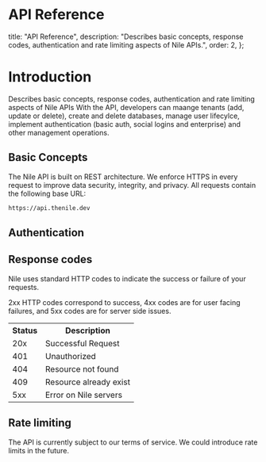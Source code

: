 # API Reference

  title: "API Reference",
  description:
    "Describes basic concepts, response codes, authentication and rate limiting aspects of Nile APIs.",
  order: 2,
};

# Introduction

Describes basic concepts, response codes, authentication and rate limiting aspects of Nile APIs
With the API, developers can maange tenants (add, update or delete), create and delete databases, manage user lifecylce, implement authentication (basic auth, social logins and enterprise) and other management operations.

## Basic Concepts

The Nile API is built on REST architecture. We enforce HTTPS in every request to improve data security, integrity, and privacy.
All requests contain the following base URL:

```bash
https://api.thenile.dev
```

## Authentication

## Response codes

Nile uses standard HTTP codes to indicate the success or failure of your requests.

2xx HTTP codes correspond to success, 4xx codes are for user facing failures, and 5xx codes are for server side issues.

<table>
  <tr>
    <th>Status</th>
    <th>Description</th>
  </tr>
  <tr>
    <td>20x</td>
    <td>Successful Request</td>
  </tr>
  <tr>
    <td>401</td>
    <td>Unauthorized</td>
  </tr>
  <tr>
    <td>404</td>
    <td>Resource not found</td>
  </tr>
  <tr>
    <td>409</td>
    <td>Resource already exist</td>
  </tr>
  <tr>
    <td>5xx</td>
    <td>Error on Nile servers</td>
  </tr>
</table>

## Rate limiting

The API is currently subject to our terms of service. We could introduce rate limits in the future.
